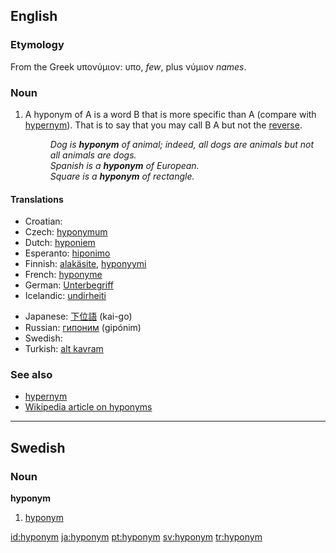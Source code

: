 ==English==

===Etymology===
From the Greek υπονύμιον: υπο, ''few'', plus νύμιον ''names''.

===Noun===
{{en-noun}}

# A hyponym of A is a word B that is more specific than A (compare with [[hypernym]]).  That is to say that you may call B A but not the [[reverse]].
#: ''Dog is '''hyponym''' of animal; indeed, all dogs are animals but not all animals are dogs.''
#: ''Spanish is a '''hyponym''' of European.''
#: ''Square is a '''hyponym''' of rectangle.''

====Translations====
{{top}}
*Croatian: {{t-|hr|hiponim|m}}
*Czech: [[hyponymum]] {{n}}
*Dutch: [[hyponiem]] {{n}}
*Esperanto: [[hiponimo]]
*Finnish: [[alakäsite]], [[hyponyymi]]
*French: [[hyponyme]] {{m}}
*German: [[Unterbegriff]]
*Icelandic: [[undirheiti]] {{n}}
{{mid}}
*Japanese: [[下位語]] (kai-go)
*Russian: [[гипоним]] (gipónim) {{m}}
*Swedish: {{t|sv|hyponym|c}}
*Turkish: [[alt kavram]] {{m}}
{{bottom}}

===See also===
*[[hypernym]]
*[[w:hyponym|Wikipedia article on hyponyms]]

----

==Swedish==
===Noun===
{{sv-noun-reg-er}}
'''hyponym''' {{c}}

# [[#English|hyponym]]

[[id:hyponym]]
[[ja:hyponym]]
[[pt:hyponym]]
[[sv:hyponym]]
[[tr:hyponym]]